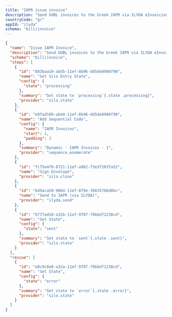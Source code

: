 ```yaml
---
title: "IAPR issue invoice"
description: "Send GOBL invoices to the Greek IAPR via ILYDA eInvoicing."
countryCode: "gr"
appId: "ilyda"
schema: "bill/invoice"
---
```


```json Example IAPR invoice workflow with states
{
  "name": "Issue IAPR Invoice",
  "description": "Send GOBL invoices to the Greek IAPR via ILYDA eInvoicing.",
  "schema": "bill/invoice",
  "steps": [
    {
      "id": "883baa10-abd5-11ef-8b96-dd5de8906f90",
      "name": "Set Silo Entry State",
      "config": {
        "state": "processing"
      },
      "summary": "Set state to `processing`{.state .processing}",
      "provider": "silo.state"
    },
    {
      "id": "e9fad100-abd4-11ef-8b96-dd5de8906f90",
      "name": "Add Sequential Code",
      "config": {
        "name": "IAPR Invoices",
        "start": 1,
        "padding": 3
      },
      "summary": "Dynamic · IAPR Invoices · 1",
      "provider": "sequence.enumerate"
    },
    {
      "id": "fc75e4f0-8721-11ef-a962-73e3f2037a52",
      "name": "Sign Envelope",
      "provider": "silo.close"
    },
    {
      "id": "649aca50-9064-11ef-8f9e-39835766d0bc",
      "name": "Send to IAPR (via ILYDA)",
      "provider": "ilyda.send"
    },
    {
      "id": "6f77ad10-a32b-11ef-9707-79bbd71238cd",
      "name": "Set State",
      "config": {
        "state": "sent"
      },
      "summary": "Set state to `sent`{.state .sent}",
      "provider": "silo.state"
    }
  ],
  "rescue": [
    {
      "id": "e8c9c0a0-a32a-11ef-9707-79bbd71238cd",
      "name": "Set State",
      "config": {
        "state": "error"
      },
      "summary": "Set state to `error`{.state .error}",
      "provider": "silo.state"
    }
  ]
}
```